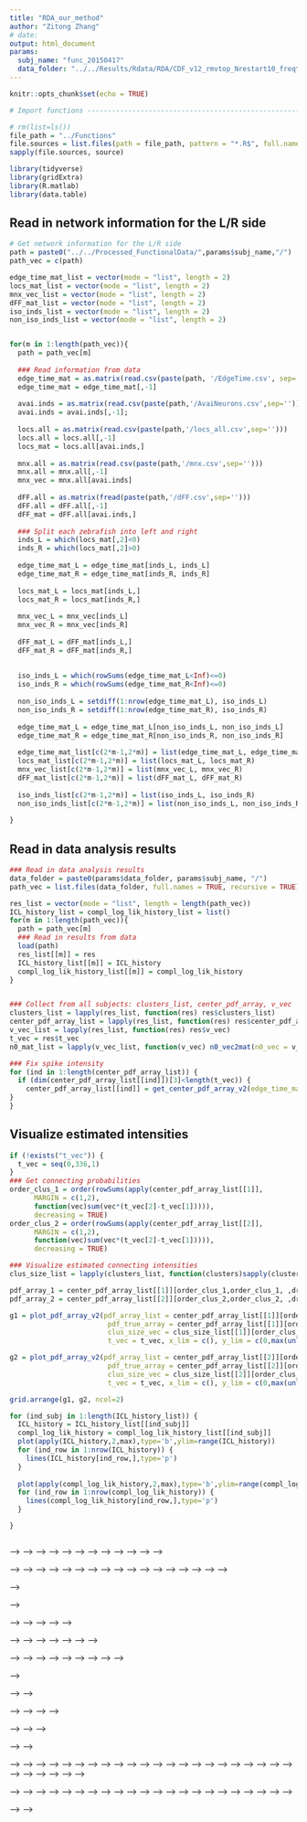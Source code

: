 ```yaml
---
title: "RDA_our_method"
author: "Zitong Zhang"
# date: 
output: html_document
params: 
  subj_name: "func_20150417"
  data_folder: "../../Results/Rdata/RDA/CDF_v12_rmvtop_Nrestart10_freqtrun2_totaltime260/"
---
```


```r
knitr::opts_chunk$set(echo = TRUE)
```

```r
# Import functions --------------------------------------------------------

# rm(list=ls())
file_path = "../Functions"
file.sources = list.files(path = file_path, pattern = "*.R$", full.names = TRUE)
sapply(file.sources, source)

library(tidyverse)
library(gridExtra)
library(R.matlab)
library(data.table)
```

## Read in network information for the L/R side 
```r
# Get network information for the L/R side 
path = paste0("../../Processed_FunctionalData/",params$subj_name,"/")
path_vec = c(path)

edge_time_mat_list = vector(mode = "list", length = 2)
locs_mat_list = vector(mode = "list", length = 2)
mnx_vec_list = vector(mode = "list", length = 2)
dFF_mat_list = vector(mode = "list", length = 2)
iso_inds_list = vector(mode = "list", length = 2)
non_iso_inds_list = vector(mode = "list", length = 2)


for(m in 1:length(path_vec)){ 
  path = path_vec[m]
  
  ### Read information from data
  edge_time_mat = as.matrix(read.csv(paste(path, '/EdgeTime.csv', sep='')))
  edge_time_mat = edge_time_mat[,-1]
  
  avai.inds = as.matrix(read.csv(paste(path,'/AvaiNeurons.csv',sep='')))
  avai.inds = avai.inds[,-1];
  
  locs.all = as.matrix(read.csv(paste(path,'/locs_all.csv',sep='')))
  locs.all = locs.all[,-1]
  locs_mat = locs.all[avai.inds,]
  
  mnx.all = as.matrix(read.csv(paste(path,'/mnx.csv',sep='')))
  mnx.all = mnx.all[,-1]
  mnx_vec = mnx.all[avai.inds]
  
  dFF.all = as.matrix(fread(paste(path,'/dFF.csv',sep='')))
  dFF.all = dFF.all[,-1]
  dFF_mat = dFF.all[avai.inds,]
  
  ### Split each zebrafish into left and right
  inds_L = which(locs_mat[,2]<0)
  inds_R = which(locs_mat[,2]>0)
  
  edge_time_mat_L = edge_time_mat[inds_L, inds_L]
  edge_time_mat_R = edge_time_mat[inds_R, inds_R]
  
  locs_mat_L = locs_mat[inds_L,]
  locs_mat_R = locs_mat[inds_R,]
  
  mnx_vec_L = mnx_vec[inds_L]
  mnx_vec_R = mnx_vec[inds_R]
  
  dFF_mat_L = dFF_mat[inds_L,]
  dFF_mat_R = dFF_mat[inds_R,]
  
  
  iso_inds_L = which(rowSums(edge_time_mat_L<Inf)<=0)
  iso_inds_R = which(rowSums(edge_time_mat_R<Inf)<=0)
  
  non_iso_inds_L = setdiff(1:nrow(edge_time_mat_L), iso_inds_L)
  non_iso_inds_R = setdiff(1:nrow(edge_time_mat_R), iso_inds_R)
  
  edge_time_mat_L = edge_time_mat_L[non_iso_inds_L, non_iso_inds_L]
  edge_time_mat_R = edge_time_mat_R[non_iso_inds_R, non_iso_inds_R]
  
  edge_time_mat_list[c(2*m-1,2*m)] = list(edge_time_mat_L, edge_time_mat_R)
  locs_mat_list[c(2*m-1,2*m)] = list(locs_mat_L, locs_mat_R)
  mnx_vec_list[c(2*m-1,2*m)] = list(mnx_vec_L, mnx_vec_R)
  dFF_mat_list[c(2*m-1,2*m)] = list(dFF_mat_L, dFF_mat_R)
  
  iso_inds_list[c(2*m-1,2*m)] = list(iso_inds_L, iso_inds_R)
  non_iso_inds_list[c(2*m-1,2*m)] = list(non_iso_inds_L, non_iso_inds_R)
  
}

```

## Read in data analysis results
```r
### Read in data analysis results
data_folder = paste0(params$data_folder, params$subj_name, "/") 
path_vec = list.files(data_folder, full.names = TRUE, recursive = TRUE)

res_list = vector(mode = "list", length = length(path_vec))
ICL_history_list = compl_log_lik_history_list = list()
for(m in 1:length(path_vec)){ 
  path = path_vec[m]
  ### Read in results from data
  load(path)
  res_list[[m]] = res
  ICL_history_list[[m]] = ICL_history
  compl_log_lik_history_list[[m]] = compl_log_lik_history
}


### Collect from all subjects: clusters_list, center_pdf_array, v_vec
clusters_list = lapply(res_list, function(res) res$clusters_list)
center_pdf_array_list = lapply(res_list, function(res) res$center_pdf_array)
v_vec_list = lapply(res_list, function(res) res$v_vec)
t_vec = res$t_vec
n0_mat_list = lapply(v_vec_list, function(v_vec) n0_vec2mat(n0_vec = v_vec/(t_vec[2]-t_vec[1])))

### Fix spike intensity 
for (ind in 1:length(center_pdf_array_list)) {
  if (dim(center_pdf_array_list[[ind]])[3]<length(t_vec)) {
    center_pdf_array_list[[ind]] = get_center_pdf_array_v2(edge_time_mat_list = edge_time_mat_list[ind], clusters_list = clusters_list[ind], n0_mat_list = n0_mat_list[ind], t_vec = t_vec)
}
}

```


## Visualize estimated intensities
```r
if (!exists("t_vec")) {
  t_vec = seq(0,336,1)
}
### Get connecting probabilities
order_clus_1 = order(rowSums(apply(center_pdf_array_list[[1]], 
      MARGIN = c(1,2),
      function(vec)sum(vec*(t_vec[2]-t_vec[1])))), 
      decreasing = TRUE)
order_clus_2 = order(rowSums(apply(center_pdf_array_list[[2]], 
      MARGIN = c(1,2),
      function(vec)sum(vec*(t_vec[2]-t_vec[1])))), 
      decreasing = TRUE)

### Visualize estimated connecting intensities 
clus_size_list = lapply(clusters_list, function(clusters)sapply(clusters,length))

pdf_array_1 = center_pdf_array_list[[1]][order_clus_1,order_clus_1, ,drop=FALSE]#[1:3,1:3,]
pdf_array_2 = center_pdf_array_list[[2]][order_clus_2,order_clus_2, ,drop=FALSE]#[1:3,1:3,]

```

```r

g1 = plot_pdf_array_v2(pdf_array_list = center_pdf_array_list[[1]][order_clus_1,order_clus_1, ,drop=FALSE], 
                        pdf_true_array = center_pdf_array_list[[1]][order_clus_1,order_clus_1, ,drop=FALSE],
                        clus_size_vec = clus_size_list[[1]][order_clus_1],
                        t_vec = t_vec, x_lim = c(), y_lim = c(0,max(unlist(center_pdf_array_list[[1]]))))

g2 = plot_pdf_array_v2(pdf_array_list = center_pdf_array_list[[2]][order_clus_2,order_clus_2, ,drop=FALSE], 
                        pdf_true_array = center_pdf_array_list[[2]][order_clus_2,order_clus_2, ,drop=FALSE],
                        clus_size_vec = clus_size_list[[2]][order_clus_2],
                        t_vec = t_vec, x_lim = c(), y_lim = c(0,max(unlist(center_pdf_array_list[[2]]))))

grid.arrange(g1, g2, ncol=2)


```


```r
for (ind_subj in 1:length(ICL_history_list)) {
  ICL_history = ICL_history_list[[ind_subj]]
  compl_log_lik_history = compl_log_lik_history_list[[ind_subj]]
  plot(apply(ICL_history,2,max),type='b',ylim=range(ICL_history))
  for (ind_row in 1:nrow(ICL_history)) {
    lines(ICL_history[ind_row,],type='p')
  }
  
  plot(apply(compl_log_lik_history,2,max),type='b',ylim=range(compl_log_lik_history))
  for (ind_row in 1:nrow(compl_log_lik_history)) {
    lines(compl_log_lik_history[ind_row,],type='p')
  }

}



```

<!-- ## Visualize estimated time shifts -->
<!-- ```{r} -->
<!-- ### Get memberships for ALL nodes -->
<!-- membership_list = lapply(clusters_list, clus2mem) -->
<!-- membership_list[[1]] = clus2mem(clusters_list[[1]][order_clus_1]) -->
<!-- membership_list[[2]] = clus2mem(clusters_list[[2]][order_clus_2]) -->


<!-- for (m in 1:length(membership_list)) { -->
<!--   N_node = nrow(locs_mat_list[[m]]) -->
<!--   mem_tmp = rep(0,N_node) -->
<!--   mem_tmp[non_iso_inds_list[[m]]] = membership_list[[m]] -->
<!--   membership_list[[m]] = mem_tmp -->
<!-- } -->
<!-- ``` -->

<!-- ```{r} -->
<!-- ### Plot time shifts distribution -->
<!-- data = tibble(v_vec=unlist(v_vec_list), -->
<!--               membership=c(membership_list[[1]][non_iso_inds_list[[1]]], membership_list[[2]][non_iso_inds_list[[2]]]), -->
<!--               subj=rep(1:length(v_vec_list), times=sapply(v_vec_list,length))) -->

<!-- g5 <- data %>% -->
<!--   filter(membership<=3) %>% -->
<!--   group_by(membership) %>% -->
<!--   mutate(N_node = n()) %>% -->
<!--   ggplot(aes(x=v_vec,group=as.factor(membership), -->
<!--              size=N_node, -->
<!--              color=as.factor(membership)))+ -->
<!--   geom_density( aes(), alpha=0.6) + -->
<!--   scale_color_manual(values=palette()[1+1:4]) + -->
<!--   scale_fill_manual(values=palette()[1+1:4]) + -->
<!--   scale_size(range=c(0.3,1)) + -->
<!--   theme_bw()+ -->
<!--   theme(legend.position = "none") + -->
<!--   # facet_wrap(~subj) + -->
<!--   scale_x_continuous() + -->
<!--   theme(axis.ticks.y = element_blank(), axis.text.y = element_blank(), axis.title.y = element_blank()) + -->
<!--   xlab('Time shifts (min)') -->

<!-- print(g5) -->
<!-- ``` -->


<!-- <!-- ```{r} --> -->
<!-- <!-- ### Get Wan's result --> -->
<!-- <!-- dat=readMat(paste('../../Raw_data/to_shizhe/','Leader_', --> -->
<!-- <!--                   substr(params$subj_name, start=nchar(params$subj_name)-7, --> -->
<!-- <!--                          stop=nchar(params$subj_name)), --> -->
<!-- <!--                   '.mat',sep='')) --> -->
<!-- <!-- activeTime_vec = dat$activeTime * 60 --> -->
<!-- <!-- activeTime_vec = activeTime_vec[c(inds_L[non_iso_inds_L], --> -->
<!-- <!--                                   inds_R[non_iso_inds_R])] --> -->
<!-- <!-- data = tibble(v_vec=activeTime_vec, --> -->
<!-- <!--               membership=c(membership_list[[1]][non_iso_inds_list[[1]]], membership_list[[2]][non_iso_inds_list[[2]]]), --> -->
<!-- <!--               subj=rep(1:length(v_vec_list), times=sapply(v_vec_list,length))) --> -->

<!-- <!-- g6 <- data %>% --> -->
<!-- <!--   filter(membership<=3) %>% --> -->
<!-- <!--   group_by(membership) %>% --> -->
<!-- <!--   mutate(N_node = n()) %>% --> -->
<!-- <!--   ggplot(aes(x=v_vec,group=as.factor(membership), --> -->
<!-- <!--              size=N_node, --> -->
<!-- <!--              color=as.factor(membership)))+ --> -->
<!-- <!--   geom_density( aes(), alpha=0.6, linetype=2) + --> -->
<!-- <!--   scale_color_manual(values=palette()[1+1:4]) + --> -->
<!-- <!--   scale_fill_manual(values=palette()[1+1:4]) + --> -->
<!-- <!--   scale_size(range=c(0.3,1)) + --> -->
<!-- <!--   theme_bw()+ --> -->
<!-- <!--   theme(legend.position = "none") + --> -->
<!-- <!--   # facet_wrap(~subj) + --> -->
<!-- <!--   scale_x_continuous() + --> -->
<!-- <!--   theme(axis.ticks.y = element_blank(), axis.text.y = element_blank(), axis.title.y = element_blank()) + --> -->
<!-- <!--   xlab('Time shifts (min)') --> -->

<!-- <!-- print(g6) --> -->

<!-- <!-- ``` --> -->

<!-- <!-- ```{r} --> -->
<!-- <!-- ### Get Wan's result --> -->
<!-- <!-- dat=readMat(paste('../../Raw_data/to_shizhe/','Leader_',substr(params$subj_name, start=nchar(params$subj_name)-7, stop=nchar(params$subj_name)),'.mat',sep='')) --> -->
<!-- <!-- activeTime_vec = dat$activeTime * 60 --> -->
<!-- <!-- patternTime_vec = dat$patternTime * 60 --> -->

<!-- <!-- ### Let time shift for non-active nodes be NA --> -->
<!-- <!-- for (m in 1:length(v_vec_list)) { --> -->
<!-- <!--   N_node = nrow(locs_mat_list[[m]]) --> -->
<!-- <!--   v_vec_tmp = rep(NA,N_node) --> -->
<!-- <!--   v_vec_tmp[non_iso_inds_list[[m]]] = v_vec_list[[m]] --> -->
<!-- <!--   v_vec_list[[m]] = v_vec_tmp --> -->
<!-- <!-- } --> -->

<!-- <!-- ggplot(data = data.frame(activeTime_vec=activeTime_vec, --> -->
<!-- <!--                          v_vec=unlist(v_vec_list), --> -->
<!-- <!--                          mem=as_factor(unlist(membership_list)) --> -->
<!-- <!--                          )) + --> -->
<!-- <!--   geom_point(aes(x=activeTime_vec, y=v_vec, color=mem)) + --> -->
<!-- <!--   scale_color_manual(values=palette()[c(8,2:6)]) + --> -->
<!-- <!--   xlab('Activation time by Wan (pp. e7)') + --> -->
<!-- <!--   ylab('Our estimation') --> -->
<!-- <!-- ``` --> -->



<!-- ## Visualize estimated clusters with spatial location -->

<!-- ```{r} -->

<!-- ### Spatial location  ---- -->

<!-- data = as.data.frame(reduce(locs_mat_list,rbind)) -->
<!-- colnames(data) = c('AP','LR','DV') -->
<!-- data = cbind(data, -->
<!--              membership=as.factor(unlist(membership_list)), -->
<!--              subj=rep(1:length(membership_list), -->
<!--                       times=sapply(membership_list,length))) -->

<!-- library(plotly) -->
<!-- fig = plot_ly(data, x = ~LR, y = ~AP, z = ~DV, color = ~membership, -->
<!--               # colors = c(palette()[c(8,2:6)]), -->
<!--               colors = c(`0`=palette()[8], -->
<!--                          `1`=palette()[2], -->
<!--                          `2`=palette()[3], -->
<!--                          `3`=palette()[4], -->
<!--                          `4`=palette()[5], -->
<!--                          `5`=palette()[6]), -->
<!--               type = "scatter3d") -->
<!-- fig = fig %>% -->
<!--   layout(scene = list(aspectmode='manual', aspectratio = list(x=1.5, y=1, z=1))) -->
<!-- fig -->
<!-- ``` -->


<!-- <!-- ## Visualize estimated clusters with mnx+/- indicator --> -->

<!-- <!-- ```{r} --> -->
<!-- <!-- ### mnx decomposition  ---- --> -->

<!-- <!-- data = tibble(subj=rep(1:length(membership_list),sapply(membership_list,length)), --> -->
<!-- <!--               membership=unlist(membership_list), --> -->
<!-- <!--               mnx=as.factor(unlist(mnx_vec_list)),  --> -->
<!-- <!--               islet=NA)  --> -->

<!-- <!-- data_2 = data %>%  --> -->
<!-- <!--   mutate(mnx=factor(mnx,levels=c(1,0)), islet=as.factor(as.numeric(islet)),  --> -->
<!-- <!--          membership=factor(membership, levels=c(0,max(membership):1)))  --> -->

<!-- <!-- data_2_left = data_2 %>% filter(subj==1) %>% mutate(membership=fct_drop(membership)) --> -->
<!-- <!-- data_2_right = data_2 %>% filter(subj==2) %>% mutate(membership=fct_drop(membership)) --> -->

<!-- <!-- fill_color = c(`0`=palette()[8], --> -->
<!-- <!--                `1`=palette()[2], --> -->
<!-- <!--                `2`=palette()[3], --> -->
<!-- <!--                `3`=palette()[4], --> -->
<!-- <!--                `4`=palette()[5], --> -->
<!-- <!--                `5`=palette()[6]) --> -->
<!-- <!-- ### Left spine --> -->
<!-- <!-- g1 = data_2_left %>% --> -->
<!-- <!--   mutate(membership=factor(membership,levels=c(0,1,2,3,4))) %>% --> -->
<!-- <!--   ggplot(mapping = aes(fill=mnx,x=membership)) + --> -->
<!-- <!--   scale_fill_manual(values=fill_color) + --> -->
<!-- <!--   geom_bar(position="fill") + --> -->
<!-- <!--   geom_text(data = data_2_left %>%  --> -->
<!-- <!--               count(membership, mnx) %>% group_by(membership) %>%  --> -->
<!-- <!--               summarise(perc=round(n/sum(n),3), mnx=mnx) %>%  --> -->
<!-- <!--               arrange(desc(mnx), .by_group = TRUE) , --> -->
<!-- <!--             aes(x = membership, label = scales::percent(perc), y=perc, fill=NULL),  --> -->
<!-- <!--             position = position_fill(0.5), size=2.5)+ --> -->
<!-- <!--   # scale_x_discrete(labels=c("mnx+","mnx-"))+ --> -->
<!-- <!--   xlab("")+ --> -->
<!-- <!--   theme_bw()+ --> -->
<!-- <!--   theme(legend.position = 'none',  --> -->
<!-- <!--         panel.grid  = element_blank(), --> -->
<!-- <!--         # axis.text = element_blank(), --> -->
<!-- <!--         axis.text.y = element_blank(),  --> -->
<!-- <!--         axis.title = element_blank(),   --> -->
<!-- <!--         axis.title.y = element_blank(),  --> -->
<!-- <!--         axis.ticks.y = element_blank()) --> -->

<!-- <!-- ### Right spine --> -->
<!-- <!-- g2 = data_2_right %>% --> -->
<!-- <!--   mutate(membership=factor(membership,levels=c(1,2,3,4))) %>% --> -->
<!-- <!--   ggplot(mapping = aes(fill=mnx,x=membership)) + --> -->
<!-- <!--   scale_fill_manual(values=fill_color) + --> -->
<!-- <!--   geom_bar(position="fill") + --> -->
<!-- <!--   geom_text(data = data_2_right %>%  --> -->
<!-- <!--               count(membership, mnx) %>% group_by(membership) %>%  --> -->
<!-- <!--               summarise(perc=round(n/sum(n),3), mnx=mnx) %>%  --> -->
<!-- <!--               arrange(desc(mnx), .by_group = TRUE) , --> -->
<!-- <!--             aes(x = membership, label = scales::percent(perc), y=perc, fill=NULL),  --> -->
<!-- <!--             position = position_fill(0.5), size=2.5)+ --> -->
<!-- <!--   # scale_x_discrete(labels=c("mnx+","mnx-"))+ --> -->
<!-- <!--   xlab("")+ --> -->
<!-- <!--   theme_bw()+ --> -->
<!-- <!--   theme(legend.position = 'none',  --> -->
<!-- <!--         panel.grid  = element_blank(), --> -->
<!-- <!--         # axis.text = element_blank(), --> -->
<!-- <!--         axis.text.y = element_blank(),  --> -->
<!-- <!--         axis.title = element_blank(),   --> -->
<!-- <!--         axis.title.y = element_blank(),  --> -->
<!-- <!--         axis.ticks.y = element_blank()) --> -->

<!-- <!-- grid.arrange(g1, g2, ncol=2) --> -->
<!-- <!-- ``` --> -->

